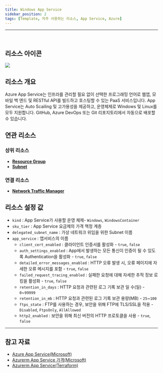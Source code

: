 ```yaml
---
title: Windows App Service
sidebar_position: 2
tags: [Template, 자주 사용하는 리소스, App Service, Azure]
---
```






<hr />
<br />

## 리소스 아이콘
<img src={icon} />

## 리소스 개요
Azure App Service는 인프라를 관리할 필요 없이 선택한 프로그래밍 언어로 웹앱, 모바일 백 엔드 및 RESTful API를 빌드하고 호스팅할 수 있는 PaaS 서비스입니다.
App Service는 Auto Scailing 및 고가용성을 제공하고, 운영체제로 Windows 및 Linux를 모두 지원합니다.
GitHub, Azure DevOps 또는 Git 리포지토리에서 자동으로 배포할 수 있습니다.

## 연관 리소스
### 상위 리소스
- [**Resource Group**](https://docs.cstudio.app/docs/resource/azure/Base/ResourceGroup)
- [**Subnet**](https://docs.cstudio.app/docs/resource/azure/Network/Subnet)
### 연결 리소스
- [**Network Traffic Manager**](https://docs.cstudio.app/docs/resource/azure/Network/TrafficManager)

## 리소스 설정 값
- ```kind``` : App Service가 사용할 운영 체제- ```Windows```, ```WindowsContainer```
- ```sku_tier``` : App Service 요금제의 가격 책정 계층
- ```delegated_subnet_name``` : 가상 네트워크 위임을 위한 Subnet 이름
- ```app_service``` : 앱서비스의 이름
  -  ```client_cert_enabled``` : 클라이언트 인증서를 활성화 - ```true```, ```false```
  -  ```auth_settings_enabled``` : App에서 발생하는 모든 통신이 인증이 될 수 있도록 Authentication을 활성화 - ```true```, ```false```
  -  ```detailed_error_messages_enabled``` : HTTP 오류 발생 시, 오류 페이지에 자세한 오류 메시지를 포함 - ```true```, ```false```
  -  ```failed_request_tracing_enabled``` : 실패한 요청에 대해 자세한 추적 정보 로킹을 활성화 - ```true```, ```false```
  -  ```retention_in_days``` : HTTP 요청과 관련된 로그 기록 보관 일 수(일) - ```0```~```99999```
  -  ```retention_in_mb``` : HTTP 요청과 관련된 로그 기록 보관 용량(MB) - ```25```~```100```
  -  ```ftps_state``` : FTP를 사용하는 경우, 보안을 위해 FTP에 TLS/SSL을 적용 - ```Disabled```, ```FtpsOnly```, ```AllAllowed```
  -  ```http2_enabled``` : 보안을 위해 최신 버전의 HTTP 프로토클을 사용 - ```true```, ```false```

<hr />

## 참고 자료
- [Azure App Service(Microsoft)](https://learn.microsoft.com/ko-kr/azure/app-service/overview)
- [Azurerm App Service 가격(Microsoft)](https://azure.microsoft.com/ko-kr/pricing/details/app-service/windows/)
- [Azurerm App Service(Terraform)](https://registry.terraform.io/providers/hashicorp/azurerm/latest/docs/resources/app_service)